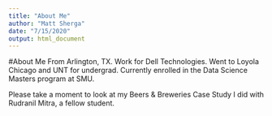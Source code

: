 ```yaml
---
title: "About Me"
author: "Matt Sherga"
date: "7/15/2020"
output: html_document
---
```


#About Me
 From Arlington, TX.
 Work for Dell Technologies.
 Went to Loyola Chicago and UNT for undergrad. Currently enrolled in the Data Science Masters program at SMU.


Please take a moment to look at my Beers & Breweries Case Study I did with Rudranil Mitra, a fellow student.